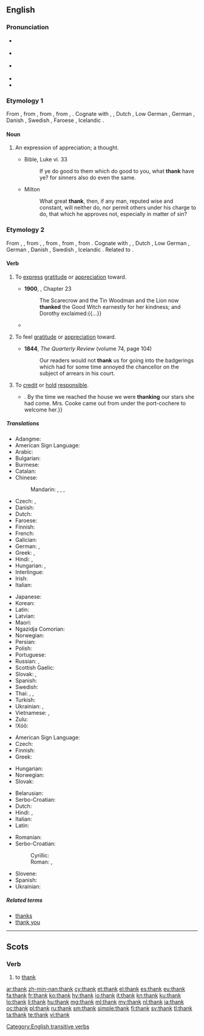 {{also|thanks}}
==English==

===Pronunciation===
* {{enPR|thăngk}} {{IPA|/θæŋk/|lang=en}}
* {{a|UK|US}} {{IPA|[θæŋk]|lang=en}}
* {{a|æ-tensing|New York}} {{IPA|[θeɪŋk]|lang=en}}
* {{audio|en-us-thank.ogg|Audio (US)|lang=en}}
* {{rhymes|æŋk|lang=en}}

===Etymology 1===
From {{etyl|enm|en}} {{m|enm|thank}}, from {{etyl|ang|en}} {{term|þanc||thought, favour, grace, pleasure, satisfaction, thanks|lang=ang}}, from {{etyl|gem-pro|en}} {{m|gem-pro|*þankaz||thought, remembrance, gratitude}}, from {{etyl|ine-pro|en}} {{m|ine-pro|*tong-}}, {{m|ine-pro|*teng-||to think}}. Cognate with {{etyl|stq|-}} {{m|stq|Tonk}}, {{etyl|fy|-}} {{m|fy|tank}}, Dutch {{term|dank|lang=nl}}, Low German {{m|nds-de|Dank}}, German {{term|Dank|lang=de}}, Danish {{m|da|tak}}, Swedish {{m|sv|tack}}, Faroese {{m|fo|tøkk}}, Icelandic {{m|is|þökk}}.

====Noun====
{{en-noun}}

# {{context|obsolete|lang=en}} An expression of appreciation; a thought.
#* Bible, Luke vi. 33
#*: If ye do good to them which do good to you, what '''thank''' have ye? for sinners also do even the same.
#* Milton
#*: What great '''thank''', then, if any man, reputed wise and constant, will neither do, nor permit others under his charge to do, that which he approves not, especially in matter of sin?

===Etymology 2===
From {{etyl|enm|en}} {{m|enm|thanken}}, {{m|enm|thankien}}, from {{etyl|ang|en}} {{m|ang|þancian}}, {{m|ang|þoncian||to thank, give thanks}}, from {{etyl|gem-pro|en}} {{m|gem-pro|*þankōną||to thank}}, from {{etyl|gem-pro|en}} {{m|gem-pro|*þankaz||thought, gratitude}}, from {{etyl|ine-pro|en}} {{m|ine-pro|*teng-||to think, feel}}. Cognate with {{etyl|stq|-}} {{m|stq|tonkje||to thank}}, {{etyl|fy|-}} {{m|fy|tanke||to thank}}, Dutch {{m|nl|danken||to thank}}, Low German {{m|nds|danken||to thank}}, German {{m|de|danken||to thank}}, Danish {{m|da|takke||to thank}}, Swedish {{m|sv|tacka||to thank}}, Icelandic {{m|is|þakka||to thank}}. Related to {{l/en|thought}}.

====Verb====
{{en-verb}}

# {{cx|transitive|lang=en}} To [[express]] [[gratitude]] or [[appreciation]] toward.
#: {{usex|lang=en|She '''thanked''' him for the lift.}}
#* '''1900''', {{w|L. Frank Baum}}, ''{{w|The Wonderful Wizard of Oz}}'' Chapter 23
#*: The Scarecrow and the Tin Woodman and the Lion now '''thanked''' the Good Witch earnestly for her kindness; and Dorothy exclaimed:{{...}}
#* {{quote-book|year=1913|author={{w|Joseph C. Lincoln}}|chapter=4
|title=[http://openlibrary.org/works/OL5535161W Mr. Pratt's Patients]
|passage=I told him about everything I could think of; and what I couldn't think of he did. He asked about six questions during my yarn, but every question had a point to it. At the end he bowed and '''thanked''' me once more. As a thanker he was main-truck high; I never see anybody so polite.}}
# {{cx|transitive|lang=en}} To feel [[gratitude]] or [[appreciation]] toward.
#: {{usex|lang=en|I'll '''thank''' you not to smoke in my house!}}
#* '''1844''', ''The Quarterly Review'' (volume 74, page 104)
#*: Our readers would not '''thank''' us for going into the badgerings which had for some time annoyed the chancellor on the subject of arrears in his court.
# {{cx|transitive|lang=en}} To [[credit]] or [[hold]] [[responsible]].
#: {{usex|lang=en|We can '''thank''' global warming for this weather.}}
#* {{quote-book|year=1898|author={{w|Winston Churchill (novelist)|Winston Churchill}}
|title={{w|The Celebrity}}|chapter=5
|passage=But Miss Thorn relieved the situation by laughing aloud,{{...}}. By the time we reached the house we were '''thanking''' our stars she had come. Mrs. Cooke came out from under the port-cochere to welcome her.}}

=====Translations=====
{{trans-top|express gratitude or appreciation to someone}}
* Adangme: {{t|ada|tsumi}}
* American Sign Language: {{t|ase|OpenB@Chin-PalmBack OpenB@FromChin-PalmUp}}
* Arabic: {{t|ar|شَكَرَ}}
* Bulgarian: {{t+|bg|благодаря́|impf|sc=Cyrl}}
* Burmese: {{t+|my|ကျေးဇူးတင်}}
* Catalan: {{t+|ca|agrair}}
* Chinese:
*: Mandarin: {{t+|cmn|感謝|sc=Hani}}, {{t+|cmn|感谢|tr=gǎnxiè|sc=Hani}}, {{t|cmn|道謝|sc=Hani}}, {{t+|cmn|道谢|tr=dàoxiè|sc=Hani}}
* Czech: {{t+|cs|děkovat}}, {{t|cs|poděkovat}}
* Danish: {{t+|da|takke}}
* Dutch: {{t+|nl|danken}}
* Faroese: {{t|fo|takka}}
* Finnish: {{t+|fi|kiittää}}
* French: {{t+|fr|remercier}}
* Galician: {{t+|gl|agradecer}}
* German: {{t+|de|danken}}, {{t|de|sich [[bedanken]]}}
* Greek: {{t+|el|ευχαριστώ}}, {{t+|el|ευγνωμονώ}}
* Hindi: {{t|hi|धन्यवाद देना|tr=dhanyavād denā}}, {{t|hi|शुक्रिया करना|tr=shukriyā karnā}}
* Hungarian: {{t+|hu|megköszön}}, {{t+|hu|köszön}}
* Interlingue: {{t|ie|mersiar}}
* Irish: {{t|ga|[[gabh buíochas]] ([[le]])}}
* Italian: {{t+|it|ringraziare}}
{{trans-mid}}
* Japanese: {{t+|ja|感謝|alt=感謝する|tr=かんしゃする, kansha-suru}}
* Korean: {{t+|ko|감사하다}}
* Latin: {{t|la|gratias ago}}
* Latvian: {{t|lv|pateikties}}
* Maori: {{t|mi|whakawhetai}}
* Ngazidja Comorian: {{t|zdj|u[[pveshelea marahaɓa]]}}
* Norwegian: {{t+|no|takke}}
* Persian: {{t+|fa|سپاسگزاری|tr=sepâsgozâri}}
* Polish: {{t+|pl|dziękować}}
* Portuguese: {{t+|pt|agradecer}}
* Russian: {{t+|ru|благодари́ть|impf}}, {{t+|ru|поблагодари́ть|pf}}
* Scottish Gaelic: {{t|gd|thoir taing do}}
* Slovak: {{t|sk|ďakovať}}, {{t|sk|poďakovať}}
* Spanish: {{t+|es|agradecer}}
* Swedish: {{t+|sv|tacka}}
* Thai: {{t|th|ขอบคุณ|tr=kòp-kun}}, {{t|th|ขอบใจ|tr=kòp-jai}}, {{t|th|ขอบพระคุณ|tr=kòp-prá-kun}}
* Turkish: {{t+|tr|teşekkür etmek}}
* Ukrainian: {{t+|uk|дя́кувати}}, {{t|uk|подя́кувати}}
* Vietnamese: {{t+|vi|cám ơn}}, {{t+|vi|biết ơn}}
* Zulu: {{t|zu|bonga|alt=-bonga}}
* ǃXóõ: {{t|nmn|da̰ã}}
{{trans-bottom}}

{{trans-top|credit or hold something responsible}}
* American Sign Language: {{t|ase|OpenB@Chin-PalmBack OpenB@FromChin-PalmUp}}
* Czech: {{t|cs|poděkovat}}
* Finnish: {{t+|fi|kiittää}}
* Greek: {{t+|el|ευχαριστώ}}
{{trans-mid}}
* Hungarian: {{t+|hu|köszön}}
* Norwegian: {{t+|no|takke}}
* Slovak: {{t|sk|poďakovať}}
{{trans-bottom}}

{{checktrans-top|express gratitude}}
* Belarusian: {{t-check|be|дзякаваць}}
* Serbo-Croatian: {{t-check|sh|zahvaliti}}
* Dutch: {{t-check|nl|bedanken}}
* Hindi: {{t-check|hi|धन्यवाद देना|tr=dhanyavād denā}}, {{t-check|hi|शुक्रिया करना|tr=shukriyā karnā}}
* Italian: {{t-check|it|ringraziare}}
* Latin: {{t-check|la|gratias ago|alt=grātiās agō}}
{{trans-mid}}
* Romanian: {{t-check|ro|mulțumi}}
* Serbo-Croatian:
*: Cyrillic: {{t-check|sh|захвалити|sc=Cyrl}}
*: Roman: {{t-check|sh|zahvaliti}}, {{t-check|sh|blagodariti}}
* Slovene: {{t-check|sl|zahvaliti}}
* Spanish: {{t-check|es|agradecer}}
* Ukrainian: {{t-check|uk|дякувати}}
{{trans-bottom}}

=====Related terms=====
* [[thanks]]
* [[thank you]]

[[Category:English transitive verbs]]

----

==Scots==

===Verb===
{{sco-verb|thanks|thankin|thankit|thankit}}

# to [[#English|thank]]

[[ar:thank]]
[[zh-min-nan:thank]]
[[cy:thank]]
[[et:thank]]
[[el:thank]]
[[es:thank]]
[[eu:thank]]
[[fa:thank]]
[[fr:thank]]
[[ko:thank]]
[[hy:thank]]
[[io:thank]]
[[it:thank]]
[[kn:thank]]
[[ku:thank]]
[[lo:thank]]
[[li:thank]]
[[hu:thank]]
[[mg:thank]]
[[ml:thank]]
[[my:thank]]
[[nl:thank]]
[[ja:thank]]
[[oc:thank]]
[[pl:thank]]
[[ru:thank]]
[[sm:thank]]
[[simple:thank]]
[[fi:thank]]
[[sv:thank]]
[[tl:thank]]
[[ta:thank]]
[[te:thank]]
[[vi:thank]]